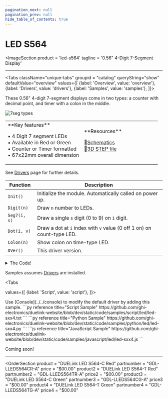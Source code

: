 ```yaml
---
pagination_next: null
pagination_prev: null
hide_table_of_contents: true
---
```



# LED S564

<ImageSection
    product = 'led-s564'
    tagline = '0.56" 4-Digit 7-Segment Display'
></ImageSection>

---

<Tabs className="unique-tabs" groupid = "catalog" queryString="show" defaultValue="overview"
  values={[
    {label: 'Overview', value: 'overview'},
    {label: 'Drivers', value: 'drivers'},
    {label: 'Samples', value: 'samples'},
  ]}>

<TabItem value="overview">

These 0.56" 4-digit 7-segment displays come in two types: a counter with decimal point, and timer with a colon in the middle.

![7seg types](pathname:///img/led-7seg-time-count.png)

<table><td width='50%'>
**Key features**

• 4 Digit 7 segment LEDs<br/>
• Available in Red or Green<br/>
• Counter or Timer formatted<br/>
• 67x22mm overall dimension<br/>

</td><td width='50%'>
**Resources**
 
📄[Schematics](pathname:///sch/gdl-lleds564-a.pdf)<br/>
🔩[3D STEP file](pathname:///3d/gdl-lleds564-a.step)<br/>

</td></table>

</TabItem>

<TabItem value="drivers">

See [Drivers](../../engine/drivers) page for further details.

 Function | Description          
 --- | --- 
 `Init()`  | Initialize the module. Automatically called on power up.
 `Digit(n)`  | Draw `n` number to LEDs. 
 `Seg7(i, s)`  | Draw a single `s` digit (0 to 9) on `i` digit. 
 `Dot(i, v)`  | Draw a dot at `i` index with `v` value (0 off 1 on) on count-type LED.
 `Colon(n)`  | Show colon on time-type LED. 
 `DVer()`  | This driver version.

<details>
  <summary>The Code!</summary>



```py reference title="LED S564 Driver"
https://github.com/ghi-electronics/duelink-website/blob/dev/static/code/drivers/led/led-sxx4.txt
```

</details>
</TabItem>

<TabItem value="samples">

Samples assumes [Drivers](../../engine/drivers) are installed.

<Tabs

  values={[
    {label: 'Script', value: 'script'},
]}>

<TabItem value="script">
  Use [Console](../../console) to modify the default driver by adding this
  sample. 
```py reference title="Script Sample"
https://github.com/ghi-electronics/duelink-website/blob/dev/static/code/samples/script/led/led-sxx4.txt
```
</TabItem>

<TabItem value="py">
```py reference title="Python Sample"
https://github.com/ghi-electronics/duelink-website/blob/dev/static/code/samples/python/led/led-sxx4.py
```
</TabItem>

<TabItem value="js">
```js reference title="JavaScript Sample"
https://github.com/ghi-electronics/duelink-website/blob/dev/static/code/samples/javascript/led/led-sxx4.js
```

</TabItem>

</Tabs>

</TabItem>

<TabItem value="projects">Coming soon!</TabItem>

</Tabs>

---

<OrderSection
    product = "DUELink LED S564-C Red"
    partnumber = "GDL-LLEDS564CR-A"
    price = "$00.00"
    product2 = "DUELink LED S564-T Red"
    partnumber2 = "GDL-LLEDS564TR-A"
    price2 = "$00.00"
    product3 = "DUELink LED S564-C Green"
    partnumber3 = "GDL-LLEDS564CG-A"
    price3 = "$00.00"
    product4 = "DUELink LED S564-T Green"
    partnumber4 = "GDL-LLEDS564TG-A"
    price4 = "$00.00"
></OrderSection>
